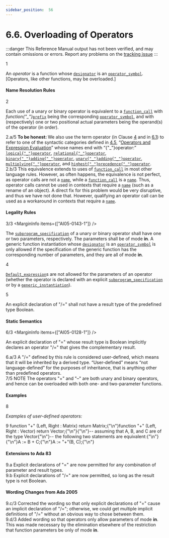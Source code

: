```yaml
---
sidebar_position:  56
---
```


# 6.6. Overloading of Operators

:::danger
This Reference Manual output has not been verified,
and may contain omissions or errors.
Report any problems on the [tracking issue](https://github.com/ada-lang-io/ada-lang-io/issues/20)
:::


<MarginText>1</MarginText>
<p>An <i>operator</i> is a function whose <code><a href="/docs/arm/AA-6/AA-6.1#S0199">designator</a></code> is an <code><a href="/docs/arm/AA-6/AA-6.1#S0202">operator_symbol</a></code>. [Operators, like other functions, may be overloaded.] <br /></p>


#### Name Resolution Rules

<MarginText>2</MarginText>
<p>Each use of a unary or binary operator is equivalent to a <code><a href="/docs/arm/AA-6/AA-6.4#S0218">function_call</a></code> with <i>function{"_"}</i><code><a href="/docs/arm/AA-4/AA-4.1#S0093">prefix</a></code> being the corresponding <code><a href="/docs/arm/AA-6/AA-6.1#S0202">operator_symbol</a></code>, and with (respectively) one or two positional actual parameters being the operand(s) of the operator (in order). <br /></p>

<AnnotatedOnly>
<MarginText>2.a/5</MarginText>
<MarginInfo items={["AI05-0299-1", "AI12-0449-1"]} />
<Admonition type="aarm" aarm="note">
<b>To be honest: </b>We also use the term operator (in Clause <a href="/docs/arm/AA-4/">4</a> and in <a href="/docs/arm/AA-6/AA-6.1">6.1</a>) to refer to one of the syntactic categories defined in <a href="/docs/arm/AA-4/AA-4.5">4.5</a>, &ldquo;<a href="/docs/arm/AA-4/AA-4.5">Operators and Expression Evaluation</a>&rdquo; whose names end with &ldquo;{"_"}operator:&rdquo; <code><a href="/docs/arm/AA-4/AA-4.5#S0142">logical{"_"}operator</a></code>, <code><a href="/docs/arm/AA-4/AA-4.5#S0143">relational{"_"}operator</a></code>, <code><a href="/docs/arm/AA-4/AA-4.5#S0144">binary{"_"}adding{"_"}operator</a></code>, <code><a href="/docs/arm/AA-4/AA-4.5#S0145">unary{"_"}adding{"_"}operator</a></code>, <code><a href="/docs/arm/AA-4/AA-4.5#S0146">multiplying{"_"}operator</a></code>, and <code><a href="/docs/arm/AA-4/AA-4.5#S0147">highest{"_"}precedence{"_"}operator</a></code>. <br />
</Admonition>
</AnnotatedOnly>

<AnnotatedOnly>
<MarginText>2.b/3</MarginText>
<MarginInfo items={["AI05-0005-1"]} />
<Admonition type="aarm" aarm="discussion">
<b></b>This equivalence extends to uses of <code><a href="/docs/arm/AA-6/AA-6.4#S0218">function_call</a></code> in most other language rules. However, as often happens, the equivalence is not perfect, as operator calls are not a <code><a href="/docs/arm/AA-4/AA-4.1#S0091">name</a></code>, while a <code><a href="/docs/arm/AA-6/AA-6.4#S0218">function_call</a></code> is a <code><a href="/docs/arm/AA-4/AA-4.1#S0091">name</a></code>. Thus, operator calls cannot be used in contexts that require a <code><a href="/docs/arm/AA-4/AA-4.1#S0091">name</a></code> (such as a rename of an object). A direct fix for this problem would be very disruptive, and thus we have not done that. However, qualifying an operator call can be used as a workaround in contexts that require a <code><a href="/docs/arm/AA-4/AA-4.1#S0091">name</a></code>. <br />
</Admonition>
</AnnotatedOnly>


#### Legality Rules

<MarginText>3/3</MarginText>
<MarginInfo items={["AI05-0143-1"]} />
<p>The <code><a href="/docs/arm/AA-6/AA-6.1#S0196">subprogram_specification</a></code> of a unary or binary operator shall have one or two parameters, respectively. The parameters shall be of mode <b>in</b>. A generic function instantiation whose <code><a href="/docs/arm/AA-6/AA-6.1#S0199">designator</a></code> is an <code><a href="/docs/arm/AA-6/AA-6.1#S0202">operator_symbol</a></code> is only allowed if the specification of the generic function has the corresponding number of parameters, and they are all of mode <b>in</b>.<br /></p>

<MarginText>4</MarginText>
<p><code><a href="/docs/arm/AA-3/AA-3.7#S0063">Default_expression</a></code>s are not allowed for the parameters of an operator (whether the operator is declared with an explicit <code><a href="/docs/arm/AA-6/AA-6.1#S0196">subprogram_specification</a></code> or by a <code><a href="/docs/arm/AA-12/AA-12.3#S0315">generic_instantiation</a></code>).<br /></p>

<MarginText>5</MarginText>
<p>An explicit declaration of "/=" shall not have a result type of the predefined type Boolean. <br /></p>


#### Static Semantics

<MarginText>6/3</MarginText>
<MarginInfo items={["AI05-0128-1"]} />
<p>An explicit declaration of "=" whose result type is Boolean implicitly declares an operator "/=" that gives the complementary result. <br /></p>

<AnnotatedOnly>
<MarginText>6.a/3</MarginText>
<MarginInfo items={["AI05-0128-1"]} />
<Admonition type="aarm" aarm="discussion">
<b></b>A "/=" defined by this rule is considered user-defined, which means that it will be inherited by a derived type. &ldquo;User-defined&rdquo; means &ldquo;not language-defined&rdquo; for the purposes of inheritance, that is anything other than predefined operators. <br />
</Admonition>
</AnnotatedOnly>

<AnnotatedOnly>
<MarginText>7/5</MarginText>
<MarginInfo items={["AI12-0440-1"]} />
<Admonition type="aarm" aarm="note">
NOTE   The operators "+" and "&ndash;" are both unary and binary operators, and hence can be overloaded with both one- and two-parameter functions. <br />
</Admonition>
</AnnotatedOnly>


#### Examples

<MarginText>8</MarginText>
<p><i>Examples of user-defined operators:</i> <br /></p>

<MarginText>9</MarginText>
<CodeBlock language="ada">
function "+" (Left, Right : Matrix) return Matrix;{"\n"}function "+" (Left, Right : Vector) return Vector;{"\n"}{"\n"}--  assuming that A, B, and C are of the type Vector{"\n"}--  the following two statements are equivalent:{"\n"}{"\n"}A := B + C;{"\n"}A := "+"(B, C);{"\n"}

</CodeBlock>
<AnnotatedOnly>

#### Extensions to Ada 83

</AnnotatedOnly>
<AnnotatedOnly>
<MarginText>9.a</MarginText>
<Admonition type="aarm" aarm="note">
Explicit declarations of "=" are now permitted for any combination of parameter and result types.<br />
</Admonition>
</AnnotatedOnly>

<AnnotatedOnly>
<MarginText>9.b</MarginText>
<Admonition type="aarm" aarm="note">
Explicit declarations of "/=" are now permitted, so long as the result type is not Boolean. <br />
</Admonition>
</AnnotatedOnly>

<AnnotatedOnly>

#### Wording Changes from Ada 2005

</AnnotatedOnly>
<AnnotatedOnly>
<MarginText>9.c/3</MarginText>
<MarginInfo items={["AI05-0128-1"]} />
<Admonition type="aarm" aarm="correction">
<b></b> Corrected the wording so that only explicit declarations of "=" cause an implicit declaration of "/="; otherwise, we could get multiple implicit definitions of "/=" without an obvious way to chose between them.<br />
</Admonition>
</AnnotatedOnly>

<AnnotatedOnly>
<MarginText>9.d/3</MarginText>
<MarginInfo items={["AI05-0143-1"]} />
<Admonition type="aarm" aarm="note">
Added wording so that operators only allow parameters of mode <b>in</b>. This was made necessary by the elimination elsewhere of the restriction that function parameters be only of mode <b>in</b>. <br />
</Admonition>
</AnnotatedOnly>

